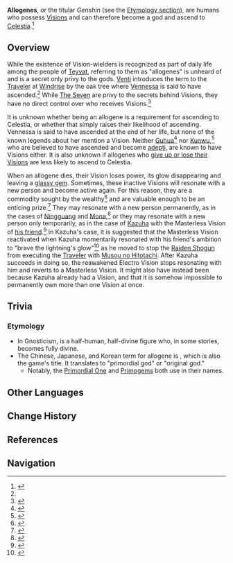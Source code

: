 {{Terminology Infobox
|image        = 
|type         = Lore
}}
'''Allogenes''', or the titular ''Genshin'' (see the [[#Etymology|Etymology section]]), are humans who possess [[Visions]] and can therefore become a god and ascend to [[Celestia]].<ref name="ending note">{{Ref/Quest|Ending Note|quote='''Venti:''' As I said before, Vision wielders are known as allogenes and may ascend to Celestia.}}</ref>

==Overview==
While the existence of Vision-wielders is recognized as part of daily life among the people of [[Teyvat]], referring to them as "allogenes" is unheard of and is a secret only privy to the gods. [[Venti]] introduces the term to the [[Traveler]] at [[Windrise]] by the oak tree where [[Vennessa]] is said to have ascended.<ref name="ending note" /> While [[The Seven]] are privy to the secrets behind Visions, they have no direct control over who receives Visions.<ref>{{Ref/VO|Raiden Shogun|About the Vision}}</ref>

It is unknown whether being an allogene is a requirement for ascending to Celestia, or whether that simply raises their likelihood of ascending. Vennessa is said to have ascended at the end of her life, but none of the known legends about her mention a Vision. Neither [[Guhua]]<ref>{{Ref/Weapon|Raincutter|Lore}}</ref> nor [[Kunwu]],<ref>{{Ref/Weapon|Kunwu's Iris Rift}}</ref> who are believed to have ascended and become [[adepti]], are known to have Visions either. It is also unknown if allogenes who [[Vision#Losing a Vision|give up or lose their Visions]] are less likely to ascend to Celestia.

When an allogene dies, their Vision loses power, its glow disappearing and leaving a [[Vision#Masterless Visions|glassy gem]]. Sometimes, these inactive Visions will resonate with a new person and become active again. For this reason, they are a commodity sought by the wealthy<ref>{{Ref/CS|Ningguang|Vision}}</ref> and are valuable enough to be an enticing prize.<ref>{{Ref/Quest|A Path Through the Storm}}</ref> They may resonate with a new person permanently, as in the cases of [[Ningguang]] and [[Mona]],<ref>{{Ref/CS|Mona|Vision}}</ref> or they may resonate with a new person only temporarily, as in the case of [[Kazuha]] with the Masterless Vision of [[Kazuha's Friend|his friend]].<ref>{{Ref/Quest|The Omnipresent God}}</ref> In Kazuha's case, it is suggested that the Masterless Vision reactivated when Kazuha momentarily resonated with his friend's ambition to "brave the lightning's glow"<ref>{{Ref/Quest|Follow the Wind}}</ref> as he moved to stop the [[Raiden Shogun]] from executing the [[Traveler]] with [[Musou no Hitotachi]]. After Kazuha succeeds in doing so, the reawakened Electro Vision stops resonating with him and reverts to a Masterless Vision. It might also have instead been because Kazuha already had a Vision, and that it is somehow impossible to permanently own more than one Vision at once.{{cite}}

==Trivia==
===Etymology===
*In Gnosticism, {{w|Allogenes}} is a half-human, half-divine figure who, in some stories, becomes fully divine.
*The Chinese, Japanese, and Korean term for allogene is {{Lang|mini=1|zh=原神}}, which is also the game's title. It translates to "primordial god" or "original god."
**Notably, the [[Primordial One]] and [[Primogem]]s both use {{lang|mini=1|zh=原|zh_tl=original, primordial}} in their names.

==Other Languages==
{{Other Languages
|en      = Allogene
|zhs     = 原神
|zhs_rm  = Yuánshén
|zht     = 原神
|zht_rm  = Yuánshén
|zh_tl   = Primordial God
|ja      = {{Rubi|原|げん|神|しん}}
|ja_rm   = Genshin
|ja_tl   = Original God
|ko      = {{tt|원신|原神}}
|ko_rm   = Wonsin
|ko_tl   = Original God
|es      = Arconte Primordial
|es_tl   = Primordial Archon
|fr      = Dieu primordial
|fr_tl   = Primordial God
|ru      = Бог Истоков
|ru_tl   = God of Origins
|th      = เทพเจ้าดั้งเดิม
|th_rm   = Thepchao dangdoem
|th_tl   = 
|vi      = {{tt|Nguyên Thần|原神}}
|vi_tl   = Original God
|de      = Urgott
|de_tl   = Ur-God
|id      = Allogene
|pt      = Arconte Primordial
|pt_tl   = Primordial Archon
}}

==Change History==
{{Change History|1.0}}

==References==
{{Reflist|2}}

==Navigation==
{{Lore Navbox}}